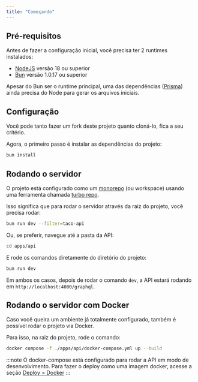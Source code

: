 ```yaml
---
title: "Começando"
---
```


## Pré-requisitos

Antes de fazer a configuração inicial, você precisa ter 2 runtimes instalados:

- [NodeJS](https://nodejs.org/en) versão 18 ou superior
- [Bun](https://bun.sh/) versão 1.0.17 ou superior

Apesar do Bun ser o runtime principal, uma das dependências ([Prisma](https://www.prisma.io/)) ainda precisa do Node para gerar os arquivos iniciais.

## Configuração

Você pode tanto fazer um fork deste projeto quanto cloná-lo, fica a seu critério.

Agora, o primeiro passo é instalar as dependências do projeto:

```bash
bun install
```

## Rodando o servidor

O projeto está configurado como um [monorepo](https://turbo.build/repo/docs/handbook/what-is-a-monorepo) (ou workspace) usando uma ferramenta chamada [turbo repo](https://turbo.build/repo).

Isso significa que para rodar o servidor através da raiz do projeto, você precisa rodar:

```bash
bun run dev --filter=taco-api
```

Ou, se preferir, navegue até a pasta da API:

```bash
cd apps/api
```

E rode os comandos diretamente do diretório do projeto:

```bash
bun run dev
```

Em ambos os casos, depois de rodar o comando `dev`, a API estará rodando em `http://localhost:4000/graphql`.

## Rodando o servidor com Docker

Caso você queira um ambiente já totalmente configurado, também é possível rodar o projeto via Docker.

Para isso, na raiz do projeto, rode o comando:

```bash
docker compose -f ./apps/api/docker-compose.yml up --build
```

:::note
O docker-compose está configurado para rodar a API em modo de desenvolvimento. Para fazer o deploy como uma imagem docker, acesse a seção [Deploy > Docker](/deploy-docker)
:::
